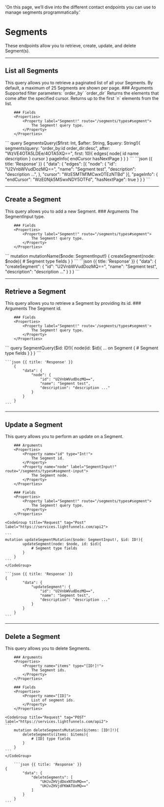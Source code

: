   'On this page, we’ll dive into the different contact endpoints you can use to manage segments programmatically.'

# Segments

These endpoints allow you to retrieve, create, update, and delete Segment(s).

---

## List all Segments 	

<Row>
  <Col>
    This query allows you to retrieve a paginated list of all your Segments. By default, a maximum of 25 Segments are shown per page.
		### Arguments 
		<Properties> 
			<Property name="query" type="String!">
				Supported filter parameters:
				`order_by`
				`order_dir`
			</Property>
			<Property name="after" type="String">
				Returns the elements that come after the specified cursor.
			</Property>
			<Property name="first" type="String">
				Returns up to the first `n` elements from the list.
			</Property>
		</Properties>	

		### Fields 
		<Properties>	
			<Property label="Segment!" route="/segments/types#segment">
				The Segment! query type.
			</Property>
		</Properties>	

  </Col>
  <Col sticky>
    <CodeGroup title="Request" tag="POST" label="https://services.lightfunnels.com/api2">
			```
			query SegmentsQuery($first: Int, $after: String, $query: String!){
				segments(query: "order_by:id order_dir:desc", after: "WzVE4OTA5LDEe/4OTA5XQ==", first: 10){
					edges{
						node{
							id
							name
							description
						}
						cursor
					}
					pageInfo{
						endCursor
						hasNextPage
					}
				}
			}
    	```
    </CodeGroup>
    ```json {{ title: 'Response' }}
    {
			"data": {
				"edges": [{
					"node": {
						"id": "U2VnbWVudDozMQ==",
						"name": "Segment test",
						"description": "description ...",
					},
					"cursor": "WzE5MTM1MCwxOTEzNTBd"
				}],
				"pageInfo": {
					"endCursor": "WzE0Njk5MSwxNDY5OTFd",
					"hasNextPage": true
				}
			}
		}
    ```
  </Col>
</Row>

---

## Create a Segment 

<Row>
  <Col>
    This query allows you to add a new Segment.
		### Arguments 
		<Properties> 
			<Property label="SegmentInput!" route="/segments/types#segment-input">
				The SegmentInput type.
			</Property>
		</Properties>	

		### Fields 
		<Properties>	
			<Property label="Segment!" route="/segments/types#segment">
				The Segment! query type.
			</Property>
		</Properties>	
		
  </Col>
  <Col sticky>
    <CodeGroup title="Request" tag="POST" label="https://services.lightfunnels.com/api2">
			```
			mutation mutationName($node: SegmentInput!) {
				createSegment(node: $node){
					# Segment type fields
				}
			}
			```
    </CodeGroup>
    ```json {{ title: 'Response' }}
    {
			"data": {
				"createSegment": {
					"id": "U2VnbWVudDozMQ==",
					"name": "Segment test",
					"description": "description ..."
				}
			}
		}
    ```
  </Col>
</Row>

---

## Retrieve a Segment

<Row>
  <Col>
    This query allows you to retrieve a Segment by providing its id.
		### Arguments 
		<Properties> 
			<Property name="id" type="ID!">
				The Segment id.
			</Property>
		</Properties>	

		### Fields 
		<Properties>	
			<Property label="Segment!" route='/segments/types#segment'>
				The Segment! query type.
			</Property>
		</Properties>
  </Col>
  <Col sticky>
    <CodeGroup title="Request" tag="POST" label="https://services.lightfunnels.com/api2">
    ```
		query SegmentQuery($id: ID!){
			node(id: $id){
				... on Segment {
					# Segment type fields
				}
			}
		}
    ```
    </CodeGroup>

    ```json {{ title: 'Response' }}
		{
			"data": {
				"node": {
					"id": "U2VnbWVudDozMQ==",
					"name": "Segment test",
					"description": "description ..."
				}
			}
		}
    ```
  </Col>
</Row>

---

## Update a Segment 

<Row>
  <Col>
    This query allows you to perform an update on a Segment.

		### Arguments 
		<Properties> 
			<Property name="id" type="Int!">
				The Segment id.
			</Property>
			<Property name="node" label="SegmentInput!" route="/segments/types#segment-input">
				The Segment node.
			</Property>
		</Properties>

		### Fields 
		<Properties>	
			<Property label="Segment!" route="/segments/types#segment">
				The Segment! query type.
			</Property>
		</Properties>

  </Col>
  <Col sticky>

    <CodeGroup title="Request" tag="Post" label="https://services.lightfunnels.com/api2">

    ```
    mutation updateSegmentMutation($node: SegmentInput!, $id: ID!){
			updateSegment(node: $node, id: $id){
				# Segment type fields
			}
		}
    ```
    </CodeGroup>

    ```json {{ title: 'Response' }}
    {
			"data": {
				"updateSegment": {
					"id": "U2VnbWVudDozMQ==",
					"name": "Segment test",
					"description": "description ..."
				}
			}
		}
    ```

  </Col>
</Row>

---

## Delete a Segment

<Row>
  <Col>
    This query allows you to delete Segments.

		### Arguments 
		<Properties> 
			<Property name="items" type="[ID!]!">
				The Segment ids.
			</Property>
		</Properties>

		### Fields 
		<Properties>	
			<Property name="[ID]">
				List of segment ids.
			</Property>
		</Properties>
  </Col>
  <Col sticky>

    <CodeGroup title="Request" tag="POST" label="https://services.lightfunnels.com/api2">
    ```
		mutation deleteSegmentsMutation($items: [ID!]!){
			deleteSegments(items: $items){
				# [ID] type fields
			}
		}
    ```
    </CodeGroup>

		```json {{ title: 'Response' }}
    {
			"data": {
				"deleteSegments": [
					"UHJvZHVjdDoxNTUxMQ==",
					"UHJvZHVjdFKWATUxMQ=="
				]
			}
		}
    ```

  </Col>
</Row>